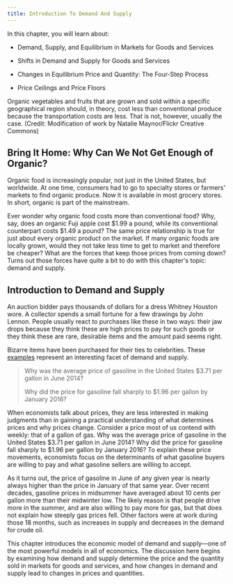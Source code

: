 ```yaml
---
title: Introduction To Demand And Supply
---
```


<Info>
In this chapter, you will learn about:

- Demand, Supply, and Equilibrium in Markets for Goods and Services

- Shifts in Demand and Supply for Goods and Services

- Changes in Equilibrium Price and Quantity: The Four-Step Process

- Price Ceilings and Price Floors

</Info>

<TextOverImage src="/images/module-1/chapter-3/PPm41annLPsJjjFF_Gvk6uE_r9wyRDZ1C-stock-image.jpg">
  Organic vegetables and fruits that are grown and sold within a specific
  geographical region should, in theory, cost less than conventional produce
  because the transportation costs are less. That is not, however, usually the
  case. (Credit: Modification of work by Natalie Maynor/Flickr Creative Commons)
</TextOverImage>

## Bring It Home: Why Can We Not Get Enough of Organic?

Organic food is increasingly popular, not just in the United States, but worldwide. At one time, consumers had to go to specialty stores or farmers' markets to find organic produce. Now it is available in most grocery stores. In short, organic is part of the mainstream.

Ever wonder why organic food costs more than conventional food? Why, say, does an organic Fuji apple cost \$1.99 a pound, while its conventional counterpart costs \$1.49 a pound? The same price relationship is true for just about every organic product on the market. If many organic foods are locally grown, would they not take less time to get to market and therefore be cheaper? What are the forces that keep those prices from coming down? Turns out those forces have quite a bit to do with this chapter's topic: demand and supply.

## Introduction to Demand and Supply

An auction bidder pays thousands of dollars for a dress Whitney Houston wore. A collector spends a small fortune for a few drawings by John Lennon. People usually react to purchases like these in two ways: their jaw drops because they think these are high prices to pay for such goods or they think these are rare, desirable items and the amount paid seems right.

Bizarre items have been purchased for their ties to celebrities. These [examples](https://www.huffpost.com/entry/weirdest-celebrity-items-sold-at-auction_n_1791850) represent an interesting facet of demand and supply.

> Why was the average price of gasoline in the United States \$3.71 per gallon in June 2014?
>
> Why did the price for gasoline fall sharply to \$1.96 per gallon by January 2016?

When economists talk about prices, they are less interested in making judgments than in gaining a practical understanding of what determines prices and why prices change. Consider a price most of us contend with weekly: that of a gallon of gas. Why was the average price of gasoline in the United States \$3.71 per gallon in June 2014? Why did the price for gasoline fall sharply to \$1.96 per gallon by January 2016? To explain these price movements, economists focus on the determinants of what gasoline buyers are willing to pay and what gasoline sellers are willing to accept.

As it turns out, the price of gasoline in June of any given year is nearly always higher than the price in January of that same year. Over recent decades, gasoline prices in midsummer have averaged about 10 cents per gallon more than their midwinter low. The likely reason is that people drive more in the summer, and are also willing to pay more for gas, but that does not explain how steeply gas prices fell. Other factors were at work during those 18 months, such as increases in supply and decreases in the demand for crude oil.

This chapter introduces the economic model of demand and supply—one of the most powerful models in all of economics. The discussion here begins by examining how demand and supply determine the price and the quantity sold in markets for goods and services, and how changes in demand and supply lead to changes in prices and quantities.
